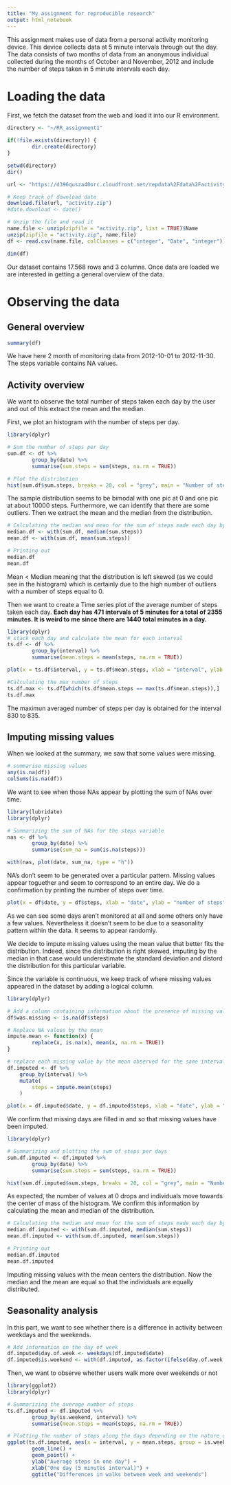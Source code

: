 ```yaml
---
title: "My assignment for reproducible research"
output: html_notebook
---
```



This assignment makes use of data from a personal activity monitoring device. This device collects data at 5 minute intervals through out the day. The data consists of two months of data from an anonymous individual collected during the months of October and November, 2012 and include the number of steps taken in 5 minute intervals each day.

# Loading the data

First, we fetch the dataset from the web and load it into our R environment.

```r
directory <- "~/RR_assignment1"

if(!file.exists(directory)) {
        dir.create(directory)
}

setwd(directory)
dir()

url <- "https://d396qusza40orc.cloudfront.net/repdata%2Fdata%2Factivity.zip"

# Keep track of download date
download.file(url, "activity.zip")
#date.download <- date()

# Unzip the file and read it
name.file <- unzip(zipfile = "activity.zip", list = TRUE)$Name
unzip(zipfile = "activity.zip", name.file)
df <- read.csv(name.file, colClasses = c("integer", "Date", "integer"))
```

```r
dim(df)
```

Our dataset contains 17.568 rows and 3 columns. Once data are loaded we are interested in getting a general overview of the data.

# Observing the data

## General overview

```r
summary(df)
```

We have here 2 month of monitoring data from 2012-10-01 to 2012-11-30. The steps variable contains NA values. 

## Activity overview

We want to observe the total number of steps taken each day by the user and out of this extract the mean and the median.

First, we plot an histogram with the number of steps per day.

```r
library(dplyr)

# Sum the number of steps per day
sum.df <- df %>%
        group_by(date) %>%
        summarise(sum.steps = sum(steps, na.rm = TRUE))

# Plot the distribution
hist(sum.df$sum.steps, breaks = 20, col = "grey", main = "Number of steps per day", xlab = "Sum of steps")
```

The sample distribution seems to be bimodal with one pic at 0 and one pic at about 10000 steps. Furthermore, we can identify that there are some outliers.
Then we extract the mean and the median from the distribution.

```r
# Calculating the median and mean for the sum of steps made each day by the user
median.df <- with(sum.df, median(sum.steps))
mean.df <- with(sum.df, mean(sum.steps))

# Printing out
median.df
mean.df
```

Mean < Median meaning that the distribution is left skewed (as we could see in the histogram) which is certainly due to the high number of outliers with a number of steps equal to 0.


Then we want to create a Time series plot of the average number of steps taken each day. **Each day has 471 intervals of 5 minutes for a total of 2355 minutes. It is weird to me since there are 1440 total minutes in a day.**

```r
library(dplyr)
# stack each day and calculate the mean for each interval
ts.df <- df %>%
        group_by(interval) %>%
        summarise(mean.steps = mean(steps, na.rm = TRUE))

plot(x = ts.df$interval, y = ts.df$mean.steps, xlab = "interval", ylab = "number of steps", type = 'l')
```


```r
#Calculating the max number of steps
ts.df.max <- ts.df[which(ts.df$mean.steps == max(ts.df$mean.steps)),]
ts.df.max
```

The maximun averaged number of steps per day is obtained for the interval 830 to 835.

## Imputing missing values

When we looked at the summary, we saw that some values were missing. 

```r
# summarise missing values
any(is.na(df))
colSums(is.na(df))
```

We want to see when those NAs appear by plotting the sum of NAs over time.

```r
library(lubridate)
library(dplyr)

# Summarizing the sum of NAs for the steps variable
nas <- df %>% 
        group_by(date) %>%
        summarise(sum_na = sum(is.na(steps)))

with(nas, plot(date, sum_na, type = "h"))
```

NA's don't seem to be generated over a particular pattern. Missing values appear toguether and seem to correspond to an entire day. We do a confirmation by printing the number of steps over time.

```r
plot(x = df$date, y = df$steps, xlab = "date", ylab = "number of steps")
```

As we can see some days aren't monitored at all and some others only have a few values. Nevertheless it doesn't seem to be due to a seasonality pattern within the data. It seems to appear randomly. 

We decide to impute missing values using the mean value that better fits the distribution. Indeed, since the distribution is right skewed, imputing by the median in that case would underestimate the standard deviation and distord the distribution for this particular variable.

Since the variable is continuous, we keep track of where missing values appeared in the dataset by adding a logical column.

```r
library(dplyr)

# Add a column containing information about the presence of missing values
df$was.missing <- is.na(df$steps)

# Replace NA values by the mean
impute.mean <- function(x) { 
        replace(x, is.na(x), mean(x, na.rm = TRUE))
}

# replace each missing value by the mean observed for the same interval
df.imputed <- df %>%
    group_by(interval) %>%
    mutate(
        steps = impute.mean(steps)
    )

plot(x = df.imputed$date, y = df.imputed$steps, xlab = "date", ylab = "number of steps")
```

We confirm that missing days are filled in and so that missing values have been imputed.

```r
library(dplyr)

# Summarizing and plotting the sum of steps per days
sum.df.imputed <- df.imputed %>%
        group_by(date) %>%
        summarise(sum.steps = sum(steps, na.rm = TRUE))

hist(sum.df.imputed$sum.steps, breaks = 20, col = "grey", main = "Number of steps per day", xlab = "Sum of steps")
```

As expected, the number of values at 0 drops and individuals move towards the center of mass of the histogram. We confirm this information by calculating the mean and median of the distribution.

```r

# Calculating the median and mean for the sum of steps made each day by the user
median.df.imputed <- with(sum.df.imputed, median(sum.steps))
mean.df.imputed <- with(sum.df.imputed, mean(sum.steps))

# Printing out
median.df.imputed
mean.df.imputed
```

Imputing missing values with the mean centers the distribution. Now the median and the mean are equal so that the individuals are equally distributed.

## Seasonality analysis

In this part, we want to see whether there is a difference in activity between weekdays and the weekends.

```r
# Add information on the day of week
df.imputed$day.of.week <- weekdays(df.imputed$date)
df.imputed$is.weekend <- with(df.imputed, as.factor(ifelse(day.of.week == "samedi" | day.of.week == "dimanche", "weekend", "weekday")))
```

Then, we want to observe whether users walk more over weekends or not

```r
library(ggplot2)
library(dplyr)

# Summarizing the average number of steps
ts.df.imputed <- df.imputed %>%
        group_by(is.weekend, interval) %>%
        summarise(mean.steps = mean(steps, na.rm = TRUE))

# Plotting the number of steps along the days depending on the nature of the week's days (week or weekends)
ggplot(ts.df.imputed, aes(x = interval, y = mean.steps, group = is.weekend, colour = is.weekend)) +
        geom_line() +
        geom_point() +
        ylab("Average steps in one day") +
        xlab("One day (5 minutes interval)") +
        ggtitle("Differences in walks between week and weekends")
        
```













